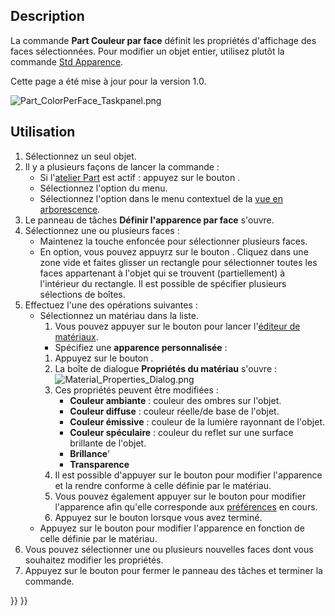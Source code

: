 <languages/>

{{Docnav/fr
|[[Std_RandomColor/fr|Couleur aléatoire]]
|[[Std_ToggleTransparency/fr|Bascule de la transparence]]
|[[Std_View_Menu/fr|Menu Affichage]]
|IconL=Std_RandomColor.svg
|IconR=Std_ToggleTransparency.svg
|IconC=Freecad.svg
}}

{{GuiCommand/fr
|Name=Part ColorPerFace
|Name/fr=Part Couleur par face
|MenuLocation=Affichage → Couleur par face
|Workbenches=[[Part_Workbench/fr|Part]], [[PartDesign_Workbench/fr|PartDesign]]
|SeeAlso=[[Std_SetAppearance/fr|Std Apparence]]
}}

==Description==

La commande '''Part Couleur par face''' définit les propriétés d'affichage des faces sélectionnées. Pour modifier un objet entier, utilisez plutôt la commande [[Std_SetAppearance/fr|Std Apparence]].

Cette page a été mise à jour pour la version 1.0.

[[Image:Part_ColorPerFace_Taskpanel.png]]
{{Caption|Le panneau Définir l'apparence par face}}

<span id="Usage"></span>
==Utilisation==

# Sélectionnez un seul objet.
# Il y a plusieurs façons de lancer la commande :
#* Si l'[[Part_Workbench/fr|atelier Part]] est actif : appuyez sur le bouton {{Button|[[Image:Part_ColorPerFace.svg|16px]] [[Part_ColorPerFace/fr|Couleur par face]]}}.
#* Sélectionnez l'option {{MenuCommand|Affichage → [[Image:Part_ColorPerFace.svg|16px]] Couleur par face}} du menu.
#* Sélectionnez l'option {{MenuCommand|[[Image:Part_ColorPerFace.svg|16px]] Définir l'apparence par face...}} dans le menu contextuel de la [[Tree_view/fr|vue en arborescence]].
# Le panneau de tâches '''Définir l'apparence par face''' s'ouvre.
# Sélectionnez une ou plusieurs faces :
#* Maintenez la touche {{KEY|Ctrl}} enfoncée pour sélectionner plusieurs faces.
#* En option, vous pouvez appuyrz sur le bouton {{Button|Sélection par une boîte}}. Cliquez dans une zone vide et faites glisser un rectangle pour sélectionner toutes les faces appartenant à l'objet qui se trouvent (partiellement) à l'intérieur du rectangle. Il est possible de spécifier plusieurs sélections de boîtes.
# Effectuez l'une des opérations suivantes :
#* Sélectionnez un matériau dans la liste.
#*# Vous pouvez appuyer sur le bouton {{Button|Lancer l'éditeur}} pour lancer l'[[Material_Edit/fr|éditeur de matériaux]].
#** Spécifiez une '''apparence personnalisée''' :
#*# Appuyez sur le bouton {{Button|...}}.
#*# La boîte de dialogue '''Propriétés du matériau''' s'ouvre :<br>[[Image:Material_Properties_Dialog.png]]
#*# Ces propriétés peuvent être modifiées :
#*#* '''Couleur ambiante''' : couleur des ombres sur l'objet.
#*#* '''Couleur diffuse''' : couleur réelle/de base de l'objet.
#*#* '''Couleur émissive''' : couleur de la lumière rayonnant de l'objet.
#*#* '''Couleur spéculaire''' : couleur du reflet sur une surface brillante de l'objet.
#*#* '''Brillance''''
#*#* '''Transparence'''
#*# Il est possible d'appuyer sur le bouton {{Button|Réinitialiser}} pour modifier l'apparence et la rendre conforme à celle définie par le matériau.
#*# Vous pouvez également appuyer sur le bouton {{Button|Par défaut}} pour modifier l'apparence afin qu'elle corresponde aux [[PartDesign_Preferences/fr#Aspect_de_la_forme|préférences]] en cours.
#*# Appuyez sur le bouton {{Button|Fermer}} lorsque vous avez terminé.
#* Appuyez sur le bouton {{Button|Définir par défaut}} pour modifier l'apparence en fonction de celle définie par le matériau.
# Vous pouvez sélectionner une ou plusieurs nouvelles faces dont vous souhaitez modifier les propriétés.
# Appuyez sur le bouton {{Button|OK}} pour fermer le panneau des tâches et terminer la commande.


{{Docnav/fr
|[[Std_RandomColor/fr|Couleur aléatoire]]
|[[Std_ToggleTransparency/fr|Bascule de la transparence]]
|[[Std_View_Menu/fr|Menu Affichage]]
|IconL=Std_RandomColor.svg
|IconR=Std_ToggleTransparency.svg
|IconC=Freecad.svg
}}

{{Std_Base_navi{{#translation:}}}}
{{Userdocnavi{{#translation:}}}}